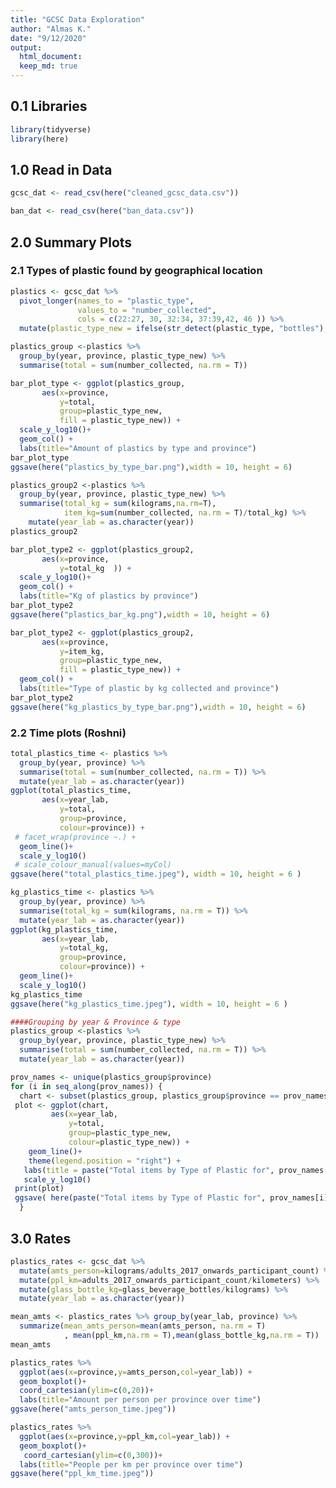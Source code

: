 ```yaml
---
title: "GCSC Data Exploration"
author: "Almas K."
date: "9/12/2020"
output: 
  html_document:
  keep_md: true
---
```


## 0.1 Libraries

```r
library(tidyverse)
library(here)
```

## 1.0 Read in Data

```r
gcsc_dat <- read_csv(here("cleaned_gcsc_data.csv"))
```

```r
ban_dat <- read_csv(here("ban_data.csv"))
```

## 2.0 Summary Plots

### 2.1  Types of plastic found by geographical location


```r
plastics <- gcsc_dat %>% 
  pivot_longer(names_to = "plastic_type", 
               values_to = "number_collected", 
               cols = c(22:27, 30, 32:34, 37:39,42, 46 )) %>%
  mutate(plastic_type_new = ifelse(str_detect(plastic_type, "bottles"), "bottles", plastic_type))

plastics_group <-plastics %>% 
  group_by(year, province, plastic_type_new) %>% 
  summarise(total = sum(number_collected, na.rm = T))
```

```r
bar_plot_type <- ggplot(plastics_group, 
       aes(x=province,
           y=total, 
           group=plastic_type_new, 
           fill = plastic_type_new)) + 
  scale_y_log10()+
  geom_col() +
  labs(title="Amount of plastics by type and province")
bar_plot_type
ggsave(here("plastics_by_type_bar.png"),width = 10, height = 6)

```
```r
plastics_group2 <-plastics %>% 
  group_by(year, province, plastic_type_new) %>% 
  summarise(total_kg = sum(kilograms,na.rm=T),
            item_kg=sum(number_collected, na.rm = T)/total_kg) %>%
    mutate(year_lab = as.character(year))
plastics_group2

bar_plot_type2 <- ggplot(plastics_group2, 
       aes(x=province,
           y=total_kg  )) + 
  scale_y_log10()+
  geom_col() +
  labs(title="Kg of plastics by province")
bar_plot_type2
ggsave(here("plastics_bar_kg.png"),width = 10, height = 6)
```

```r
bar_plot_type2 <- ggplot(plastics_group2, 
       aes(x=province,
           y=item_kg, 
           group=plastic_type_new, 
           fill = plastic_type_new)) + 
  geom_col() +
  labs(title="Type of plastic by kg collected and province")
bar_plot_type2
ggsave(here("kg_plastics_by_type_bar.png"),width = 10, height = 6)
```

### 2.2 Time plots (Roshni)


```r
total_plastics_time <- plastics %>%
  group_by(year, province) %>%
  summarise(total = sum(number_collected, na.rm = T)) %>%
  mutate(year_lab = as.character(year))
ggplot(total_plastics_time,
       aes(x=year_lab,
           y=total,
           group=province,
           colour=province)) +
 # facet_wrap(province ~.) +
  geom_line()+
  scale_y_log10()
 # scale_colour_manual(values=myCol)
ggsave(here("total_plastics_time.jpeg"), width = 10, height = 6 )


```

```r
kg_plastics_time <- plastics %>%
  group_by(year, province) %>%
  summarise(total_kg = sum(kilograms, na.rm = T)) %>%
  mutate(year_lab = as.character(year))
ggplot(kg_plastics_time,
       aes(x=year_lab,
           y=total_kg,
           group=province,
           colour=province)) +
  geom_line()+
  scale_y_log10()
kg_plastics_time
ggsave(here("kg_plastics_time.jpeg"), width = 10, height = 6 )


```

```r
####Grouping by year & Province & type
plastics_group <-plastics %>%
  group_by(year, province, plastic_type_new) %>%
  summarise(total = sum(number_collected, na.rm = T)) %>%
  mutate(year_lab = as.character(year))

prov_names <- unique(plastics_group$province)
for (i in seq_along(prov_names)) {
  chart <- subset(plastics_group, plastics_group$province == prov_names[i])
 plot <- ggplot(chart,
         aes(x=year_lab,
             y=total,
             group=plastic_type_new,
             colour=plastic_type_new)) +
    geom_line()+
    theme(legend.position = "right") +
   labs(title = paste("Total items by Type of Plastic for", prov_names[i]))+
   scale_y_log10()
 print(plot)
 ggsave( here(paste("Total items by Type of Plastic for", prov_names[i], ".jpeg")), width = 10, height = 6 )
  }
```





## 3.0 Rates

```r
plastics_rates <- gcsc_dat %>%
  mutate(amts_person=kilograms/adults_2017_onwards_participant_count) %>%
  mutate(ppl_km=adults_2017_onwards_participant_count/kilometers) %>%
  mutate(glass_bottle_kg=glass_beverage_bottles/kilograms) %>%
  mutate(year_lab = as.character(year))
```

```r
mean_amts <- plastics_rates %>% group_by(year_lab, province) %>%
  summarize(mean_amts_person=mean(amts_person, na.rm = T)
            , mean(ppl_km,na.rm = T),mean(glass_bottle_kg,na.rm = T))
mean_amts
```

```r
plastics_rates %>% 
  ggplot(aes(x=province,y=amts_person,col=year_lab)) +
  geom_boxplot()+ 
  coord_cartesian(ylim=c(0,20))+
  labs(title="Amount per person per province over time")
ggsave(here("amts_person_time.jpeg"))
```

```r
plastics_rates %>% 
  ggplot(aes(x=province,y=ppl_km,col=year_lab)) +
  geom_boxplot()+ 
   coord_cartesian(ylim=c(0,300))+
  labs(title="People per km per province over time")
ggsave(here("ppl_km_time.jpeg"))
```

